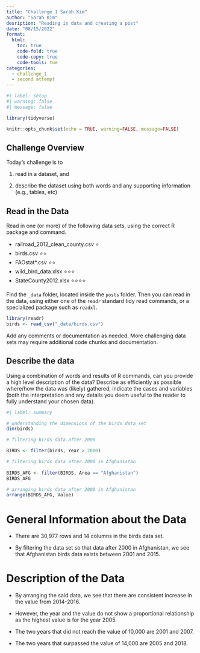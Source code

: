 ```yaml
---
title: "Challenge 1 Sarah Kim"
author: "Sarah Kim"
desription: "Reading in data and creating a post"
date: "08/15/2022"
format:
  html:
    toc: true
    code-fold: true
    code-copy: true
    code-tools: tue
categories:
  - challenge_1
  - second attempt
---
```


```r
#| label: setup
#| warning: false
#| message: false

library(tidyverse)

knitr::opts_chunk$set(echo = TRUE, warning=FALSE, message=FALSE)
```

## Challenge Overview

Today's challenge is to

1)  read in a dataset, and

2)  describe the dataset using both words and any supporting information (e.g., tables, etc)

## Read in the Data

Read in one (or more) of the following data sets, using the correct R package and command.

-   railroad_2012_clean_county.csv ⭐
-   birds.csv ⭐⭐
-   FAOstat\*.csv ⭐⭐
-   wild_bird_data.xlsx ⭐⭐⭐
-   StateCounty2012.xlsx ⭐⭐⭐⭐

Find the `_data` folder, located inside the `posts` folder. Then you can read in the data, using either one of the `readr` standard tidy read commands, or a specialized package such as `readxl`.

```r
library(readr)
birds <- read_csv("_data/birds.csv")

```

Add any comments or documentation as needed. More challenging data sets may require additional code chunks and documentation.

## Describe the data

Using a combination of words and results of R commands, can you provide a high level description of the data? Describe as efficiently as possible where/how the data was (likely) gathered, indicate the cases and variables (both the interpretation and any details you deem useful to the reader to fully understand your chosen data).

```r
#| label: summary

# understanding the dimensions of the birds data set
dim(birds)

# filtering birds data after 2000

BIRDS <- filter(birds, Year > 2000)

# filtering birds data after 2000 in Afghanistan
 
BIRDS_AFG <- filter(BIRDS, Area == "Afghanistan")
BIRDS_AFG

# arranging birds data after 2000 in Afghanistan
arrange(BIRDS_AFG, Value)

```

# General Information about the Data

-   There are 30,977 rows and 14 columns in the birds data set.

-   By filtering the data set so that data after 2000 in Afghanistan, we see that Afghanistan birds data exists between 2001 and 2015.

# Description of the Data

-   By arranging the said data, we see that there are consistent increase in the value from 2014-2016.

-   However, the year and the value do not show a proportional relationship as the highest value is for the year 2005.

-   The two years that did not reach the value of 10,000 are 2001 and 2007.

-   The two years that surpassed the value of 14,000 are 2005 and 2018.

